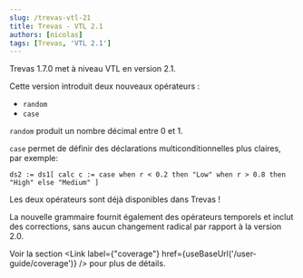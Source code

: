 ```yaml
---
slug: /trevas-vtl-21
title: Trevas - VTL 2.1
authors: [nicolas]
tags: [Trevas, 'VTL 2.1']
---
```



Trevas 1.7.0 met à niveau VTL en version 2.1.

Cette version introduit deux nouveaux opérateurs :

- `random`
- `case`

`random` produit un nombre décimal entre 0 et 1.

`case` permet de définir des déclarations multiconditionnelles plus claires, par exemple:

`ds2 := ds1[ calc c := case when r < 0.2 then "Low" when r > 0.8 then "High" else "Medium" ]`

Les deux opérateurs sont déjà disponibles dans Trevas !

La nouvelle grammaire fournit également des opérateurs temporels et inclut des corrections, sans aucun changement radical par rapport à la version 2.0.

Voir la section <Link label={"coverage"} href={useBaseUrl('/user-guide/coverage')} /> pour plus de détails.
